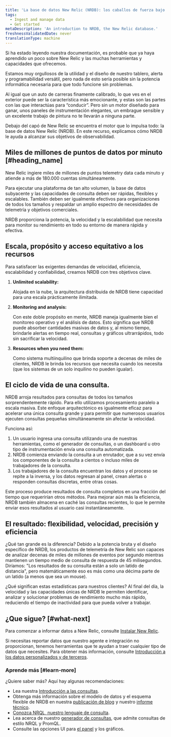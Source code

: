 ```yaml
---
title: 'La base de datos New Relic (NRDB): los caballos de fuerza bajo el capó'
tags:
  - Ingest and manage data
  - Get started
metaDescription: 'An introduction to NRDB, the New Relic database.'
freshnessValidatedDate: never
translationType: machine
---
```


Si ha estado leyendo nuestra documentación, es probable que ya haya aprendido un poco sobre New Relic y las muchas herramientas y capacidades que ofrecemos.

Estamos muy orgullosos de la utilidad y el diseño de nuestro tablero, alerta y programabilidad versátil, pero nada de esto sería posible sin la potencia informática necesaria para que todo funcione sin problemas.

Al igual que un auto de carreras finamente calibrado, lo que ves en el exterior puede ser la característica más emocionante, y estas son las partes con las que interactúas para “conducir”. Pero sin un motor diseñado para ganar, unos paneles de instrumentación elegantes, un embrague sensible y un excelente trabajo de pintura no te llevarán a ninguna parte.

Debajo del capó de New Relic se encuentra el motor que lo impulsa todo: la base de datos New Relic (NRDB). En este recurso, explicamos cómo NRDB le ayuda a alcanzar sus objetivos de observabilidad.

## Miles de millones de puntos de datos por minuto [#heading_name]

New Relic ingiere miles de millones de puntos telemetry data cada minuto y atiende a más de 180.000 cuentas simultáneamente.

Para ejecutar una plataforma de tan alto volumen, la base de datos subyacente y las capacidades de consulta deben ser rápidas, flexibles y escalables. También deben ser igualmente efectivos para organizaciones de todos los tamaños y respaldar un amplio espectro de necesidades de telemetría y objetivos comerciales.

NRDB proporciona la potencia, la velocidad y la escalabilidad que necesita para monitor su rendimiento en todo su entorno de manera rápida y efectiva.

## Escala, propósito y acceso equitativo a los recursos

Para satisfacer las exigentes demandas de velocidad, eficiencia, escalabilidad y confiabilidad, creamos NRDB con tres objetivos clave.

1. <DNT>**Unlimited scalability:**</DNT>

   Alojada en la nube, la arquitectura distribuida de NRDB tiene capacidad para una escala prácticamente ilimitada.

2. <DNT>**Monitoring and analysis:**</DNT>

   Con este doble propósito en mente, NRDB maneja igualmente bien el monitoreo operativo y el análisis de datos. Esto significa que NRDB puede absorber cantidades masivas de datos y, al mismo tiempo, brindarle alertas en tiempo real, consultas y gráficos ultrarrápidos, todo sin sacrificar la velocidad.

3. <DNT>**Resources when you need them:**</DNT>

   Como sistema multiinquilino que brinda soporte a decenas de miles de clientes, NRDB le brinda los recursos que necesita cuando los necesita (que los sistemas de un solo inquilino no pueden igualar).

## El ciclo de vida de una consulta.

NRDB arroja resultados para consultas de todos los tamaños sorprendentemente rápido. Para ello utilizamos procesamiento paralelo a escala masiva. Este enfoque arquitectónico es igualmente eficaz para acelerar una única consulta grande y para permitir que numerosos usuarios ejecuten consultas pequeñas simultáneamente sin afectar la velocidad.

Funciona así:

1. Un usuario ingresa una consulta utilizando una de nuestras herramientas, como el generador de consultas, o un dashboard u otro tipo de instrumentación envía una consulta automatizada.
2. NRDB comienza enviando la consulta a un enrutador, que a su vez envía los componentes de la consulta a cientos o incluso miles de trabajadores de la consulta.
3. Los trabajadores de la consulta encuentran los datos y el proceso se repite a la inversa, y los datos regresan al panel, crean alertas o responden consultas discretas, entre otras cosas.

Este proceso produce resultados de consulta completos en una fracción del tiempo que requerirían otros métodos. Para mejorar aún más la eficiencia, NRDB también almacena en caché las consultas recientes, lo que le permite enviar esos resultados al usuario casi instantáneamente.

## El resultado: flexibilidad, velocidad, precisión y eficiencia

¿Qué tan grande es la diferencia? Debido a la potencia bruta y el diseño específico de NRDB, los productos de telemetría de New Relic son capaces de analizar decenas de miles de millones de eventos por segundo mientras mantienen un tiempo medio de consulta de respuesta de 45 milisegundos. Diríamos: "Los resultados de su consulta están a solo un latido de distancia", pero matemáticamente eso es más como una décima parte de un latido (a menos que sea un mouse).

¿Qué significan estas estadísticas para nuestros clientes? Al final del día, la velocidad y las capacidades únicas de NRDB le permiten identificar, analizar y solucionar problemas de rendimiento mucho más rápido, reduciendo el tiempo de inactividad para que pueda volver a trabajar.

## ¿Que sigue? [#what-next]

Para comenzar a informar datos a New Relic, consulte [Instalar New Relic](/docs/new-relic-solutions/new-relic-one/install-configure/install-new-relic).

Si necesitas reportar datos que nuestro agente e integración no proporcionan, tenemos herramientas que te ayudan a traer cualquier tipo de datos que necesites. Para obtener más información, consulte [Introducción a los datos personalizados y de terceros](/docs/telemetry-data-platform/custom-data/intro-custom-data).

### Aprende más [#learn-more]

¿Quiere saber más? Aquí hay algunas recomendaciones:

* Lea nuestra [Introducción a las consultas](/docs/query-your-data/explore-query-data/get-started/introduction-querying-new-relic-data).
* Obtenga más información sobre el modelo de datos y el esquema flexible de NRDB en nuestra [publicación de blog](https://blog.newrelic.com/product-news/nrdb-design-principles/) y nuestro [informe técnico](https://newrelic.com/resources/white-papers/inside-nrdb-flexible-unified-database).
* [Conozca NRQL, nuestro lenguaje de consulta](/docs/query-your-data/nrql-new-relic-query-language/get-started/introduction-nrql-new-relics-query-language).
* Lea acerca de nuestro [generador de consultas](/docs/query-your-data/explore-query-data/query-builder/use-advanced-nrql-mode-query-data), que admite consultas de estilo NRQL y PromQL.
* Consulte las opciones UI para [el panel](/docs/query-your-data/explore-query-data/dashboards/introduction-dashboards) y los gráficos.